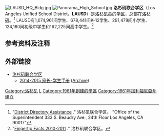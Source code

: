[[File:LAUSD_HQ_Bldg.jpg|thumb]]
[[File:Panorama_High_School.jpg|thumb]]
'''洛杉矶联合学区'''（Los Angeles Unified School District，'''LAUSD'''）是[[洛杉矶县_(加利福尼亚州)|洛杉矶县]]的[[学区|学区]]，总部在[[洛杉矶|洛杉矶]]。<ref>"[http://www.lausd.k12.ca.us/district_directory/ District Directory Assistance] {{Wayback|url=http://www.lausd.k12.ca.us/district_directory/ |date=20110305091954 }}." 洛杉矶联合学区。 "Office of the Superintendent 333 S. Beaudry Ave., 24th Floor Los Angeles, CA 90017"</ref> LAUSD有1,074,961间学生、678,441间K-12学生、291,479间小学生、124,180间初级中学生和162,225间高中学生。<ref>"[http://notebook.lausd.net/pls/ptl/docs/PAGE/CA_LAUSD/LAUSDNET/OFFICES/COMMUNICATIONS/COMMUNICATIONS_FACTS/10-11FINGERTIPFACTS_FINAL.PDF Fingertip Facts 2010-2011] {{Wayback|url=http://notebook.lausd.net/pls/ptl/docs/PAGE/CA_LAUSD/LAUSDNET/OFFICES/COMMUNICATIONS/COMMUNICATIONS_FACTS/10-11FINGERTIPFACTS_FINAL.PDF |date=20110513055525 }}." 洛杉矶联合学区。</ref>

==参考资料及注释==
{{reflist}}

==外部链接==
{{Commons cat|Los Angeles Unified School District}}
* [http://www.lausd.net 洛杉矶联合学区] {{Wayback|url=http://www.lausd.net/ |date=20151001191249 }} {{en icon}}
** [http://achieve.lausd.net/cms/lib08/CA01000043/Centricity/Domain/72/24359_OSO_PrntStdntHndbk1516_chi.pdf 2014-2015 家长-学生手册] ([http://www.webcitation.org/6bw99ynxS Archive]) {{zh icon}}

{{蒙特利公園}}

[[Category:洛杉矶|Category:洛杉矶]]
[[Category:洛杉矶县的学区|L]]
[[Category:1961年創建的學區|Category:1961年創建的學區]]
[[Category:1961年加利福尼亞州建立|Category:1961年加利福尼亞州建立]]